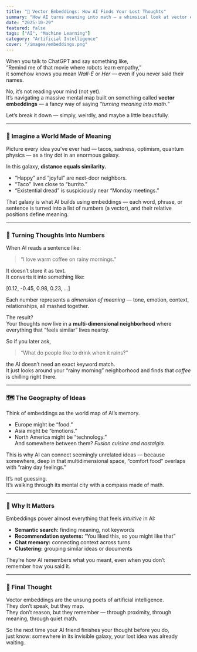 ```yaml
---
title: "🧩 Vector Embeddings: How AI Finds Your Lost Thoughts"
summary: "How AI turns meaning into math — a whimsical look at vector embeddings, the secret map behind how AI connects your ideas, from tacos to joy."
date: "2025-10-29"
featured: false
tags: ["AI", "Machine Learning"]
category: "Artificial Intelligence"
cover: "/images/embeddings.png"
---
```


When you talk to ChatGPT and say something like,  
“Remind me of that movie where robots learn empathy,”  
it somehow knows you mean *Wall-E* or *Her* — even if you never said their names.

No, it’s not reading your mind (not yet).  
It’s navigating a massive mental map built on something called **vector embeddings** — a fancy way of saying *“turning meaning into math.”*

Let’s break it down — simply, weirdly, and maybe a little beautifully.

---

### 🧠 Imagine a World Made of Meaning

Picture every idea you’ve ever had — tacos, sadness, optimism, quantum physics — as a tiny dot in an enormous galaxy.

In this galaxy, **distance equals similarity.**

- “Happy” and “joyful” are next-door neighbors.  
- “Taco” lives close to “burrito.”  
- “Existential dread” is suspiciously near “Monday meetings.”  

That galaxy is what AI builds using embeddings — each word, phrase, or sentence is turned into a list of numbers (a vector), and their relative positions define meaning.

---

### 🔢 Turning Thoughts Into Numbers

When AI reads a sentence like:

> “I love warm coffee on rainy mornings.”

It doesn’t store it as text.  
It converts it into something like:

[0.12, -0.45, 0.98, 0.23, ...]


Each number represents a *dimension of meaning* — tone, emotion, context, relationships, all mashed together.

The result?  
Your thoughts now live in a **multi-dimensional neighborhood** where everything that “feels similar” lives nearby.

So if you later ask,  
> “What do people like to drink when it rains?”

the AI doesn’t need an exact keyword match.  
It just looks around your “rainy morning” neighborhood and finds that *coffee* is chilling right there.

---

### 🗺️ The Geography of Ideas

Think of embeddings as the world map of AI’s memory.

- Europe might be “food.”  
- Asia might be “emotions.”  
- North America might be “technology.”  
And somewhere between them? *Fusion cuisine and nostalgia.*  

This is why AI can connect seemingly unrelated ideas — because somewhere, deep in that multidimensional space, “comfort food” overlaps with “rainy day feelings.”

It’s not guessing.  
It’s walking through its mental city with a compass made of math.

---

### 🤖 Why It Matters

Embeddings power almost everything that feels *intuitive* in AI:

- **Semantic search:** finding meaning, not keywords  
- **Recommendation systems:** “You liked this, so you might like that”  
- **Chat memory:** connecting context across turns  
- **Clustering:** grouping similar ideas or documents  

They’re how AI remembers what you meant, even when you don’t remember how you said it.

---

### 🌌 Final Thought

Vector embeddings are the unsung poets of artificial intelligence.  
They don’t speak, but they map.  
They don’t reason, but they remember — through proximity, through meaning, through quiet math.

So the next time your AI friend finishes your thought before you do,  
just know: somewhere in its invisible galaxy, your lost idea was already waiting.
